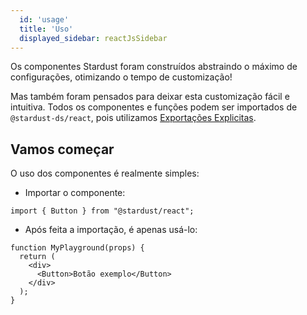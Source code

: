 ```yaml
---
  id: 'usage'
  title: 'Uso'
  displayed_sidebar: reactJsSidebar
---
```


Os componentes Stardust foram construídos abstraindo o máximo de configurações, otimizando o tempo de customização!

Mas também foram pensados para deixar esta customização fácil e intuitiva. Todos os componentes e funções podem ser importados de `@stardust-ds/react`, pois utilizamos [Exportações Explicitas](https://developer.mozilla.org/pt-BR/docs/Web/JavaScript/Reference/Statements/export).

## Vamos começar

O uso dos componentes é realmente simples:

- Importar o componente:

```tsx
import { Button } from "@stardust/react";
```

- Após feita a importação, é apenas usá-lo:

```tsx live
function MyPlayground(props) {
  return (
    <div>
      <Button>Botão exemplo</Button>
    </div>
  );
}
```
